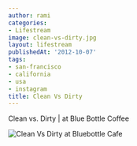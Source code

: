 ```yaml
---
author: rami
categories:
- Lifestream
image: clean-vs-dirty.jpg
layout: lifestream
publishedAt: '2012-10-07'
tags:
- san-francisco
- california
- usa
- instagram
title: Clean Vs Dirty
---
```


Clean vs. Dirty | at Blue Bottle Coffee

![Clean Vs Dirty at Bluebottle Cafe](/assets/images/content/lifestream/clean-vs-dirty.jpg)
